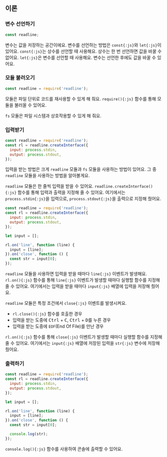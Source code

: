 ## 이론

### 변수 선언하기

```js {1}
const readline;
```

변수는 값을 저장하는 공간이에요.
변수를 선언하는 방법은 `const{:js}`와 `let{:js}`이 있어요.
`const{:js}`는 상수를 선언할 때 사용해요.
상수는 한 번 선언하면 값을 바꿀 수 없어요.
`let{:js}`은 변수를 선언할 때 사용해요.
변수는 선언한 후에도 값을 바꿀 수 있어요.

### 모듈 불러오기

```js {1}
const readline = require('readline');
```

모듈은 파일 단위로 코드를 재사용할 수 있게 해 줘요.
`require(){:js}` 함수를 통해 모듈을 불러올 수 있어요.

`fs` 모듈은 파일 시스템과 상호작용할 수 있게 해 줘요.

### 입력받기

```js {2-5}
const readline = require('readline');
const rl = readline.createInterface({
  input: process.stdin,
  output: process.stdout,
});
```

입력을 받는 방법은 크게 `readline` 모듈과 `fs` 모듈을 사용하는 방법이 있어요.
그 중 `readline` 모듈을 사용하는 방법을 알아볼게요.

`readline` 모듈은 한 줄씩 입력을 받을 수 있어요.
`readline.createInterface(){:js}` 함수를 통해 입력과 출력을 지정해 줄 수 있어요.
여기에서는 `process.stdin{:js}`을 입력으로, `process.stdout{:js}`을 출력으로 지정해 줬어요.

```js {9-13}
const readline = require('readline');
const rl = readline.createInterface({
  input: process.stdin,
  output: process.stdout,
});

let input = [];

rl.on('line', function (line) {
  input = [line];
}).on('close', function () {
  const str = input[0];
});
```

`readline` 모듈을 사용하면 입력을 받을 때마다 `line{:js}` 이벤트가 발생해요.
`rl.on(){:js}` 함수를 통해 `line{:js}` 이벤트가 발생할 때마다 실행할 함수를 지정해 줄 수 있어요.
여기에서는 입력을 받을 때마다 `input{:js}` 배열에 입력을 저장해 줬어요.

`readline` 모듈은 특정 조건에서 `close{:js}` 이벤트를 발생시켜요.

- `rl.close(){:js}` 함수를 호출한 경우
- 입력을 받는 도중에 <kbd>Ctrl</kbd> + <kbd>C</kbd>, <kbd>Ctrl</kbd> + <kbd>D</kbd>를 누른 경우
- 입력을 받는 도중에 `EOF`(End Of File)를 만난 경우

`rl.on(){:js}` 함수를 통해 `close{:js}` 이벤트가 발생할 때마다 실행할 함수를 지정해 줄 수 있어요.
여기에서는 `input{:js}` 배열에 저장된 입력을 `str{:js}` 변수에 저장해 줬어요.

### 출력하기

```js {14}
const readline = require('readline');
const rl = readline.createInterface({
  input: process.stdin,
  output: process.stdout,
});

let input = [];

rl.on('line', function (line) {
  input = [line];
}).on('close', function () {
  const str = input[0];

  console.log(str);
});
```

`console.log(){:js}` 함수를 사용하여 콘솔에 출력할 수 있어요.
